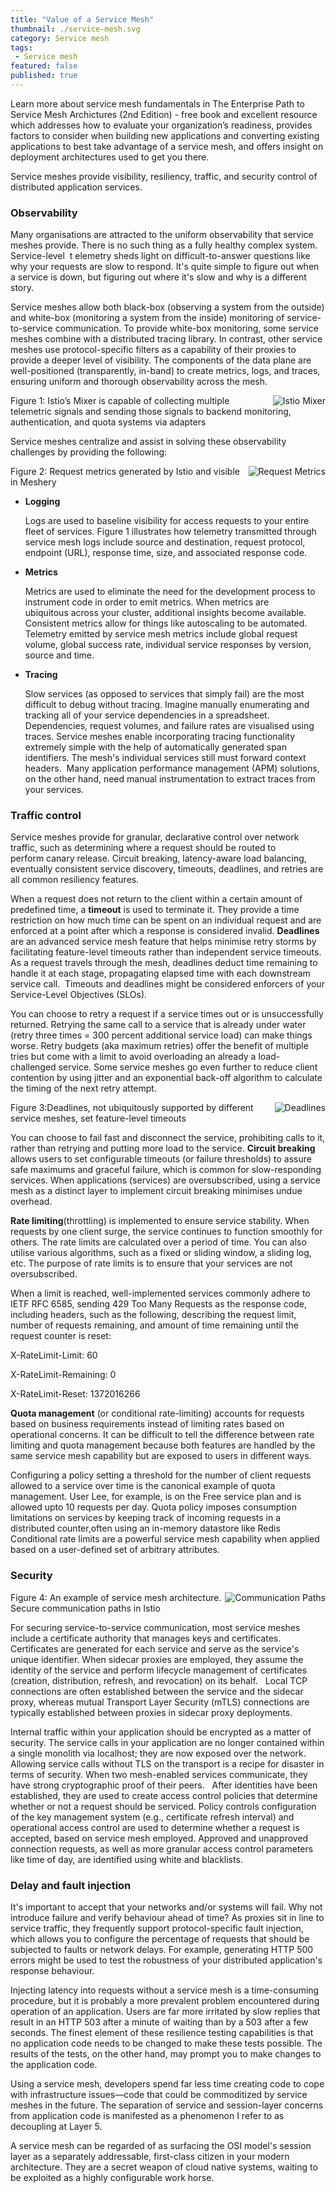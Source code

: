 ```yaml
---
title: "Value of a Service Mesh"
thumbnail: ./service-mesh.svg
category: Service mesh
tags:
 - Service mesh
featured: false
published: true
---
```



<TopicsWrapper>
  <div className="intro">
    <p>Learn more about service mesh fundamentals in
      <Link className="blog" to="/learn/books"> The Enterprise Path to Service Mesh Archictures (2nd Edition)</Link> -  free book and excellent resource which addresses how to evaluate your organization’s readiness, provides factors to consider when building new applications and converting existing applications to best take advantage of a service mesh, and offers insight on deployment architectures used to get you there.</p>
  </div>

<p>
    Service meshes provide visibility, resiliency, traffic, and security control of distributed application services.
</p>

<h3>Observability</h3>

<p>
Many organisations are attracted to the uniform observability that service meshes provide. There is no such thing as a fully healthy complex system. Service-level  t elemetry sheds light on difficult-to-answer questions like why your requests are slow to respond. It's quite simple to figure out when a service is down, but figuring out where it's slow and why is a different story.
</p>

<p>
Service meshes allow both black-box (observing a system from the outside) and white-box (monitoring a system from the inside) monitoring of service-to-service communication. To provide white-box monitoring, some service meshes combine with a distributed tracing library. In contrast, other service meshes use protocol-specific filters as a capability of their proxies to provide a deeper level of visibility. The components of the data plane are well-positioned (transparently, in-band) to create metrics, logs, and traces, ensuring uniform and thorough observability across the mesh.
</p>
  <div className="center" >
  <img src={Mixer} align="right" alt="Istio Mixer" />
  <p>Figure 1: Istio’s Mixer is capable of collecting multiple telemetric signals and sending those signals to backend monitoring, authentication, and quota systems via adapters</p>
  </div>
<p>Service meshes centralize and assist in solving these observability challenges by providing the following:</p>

  <div className="right" >
  <img src={Metrics} align="right" alt="Request Metrics" />
  <p>Figure 2: Request metrics generated by Istio and visible in Meshery</p>
  </div>
<ul>
    <li>
        <strong>Logging</strong>
        <p>
            Logs are used to baseline visibility for access requests to your entire fleet of services. Figure 1 illustrates how telemetry transmitted through service mesh logs include source and destination, request protocol, endpoint (URL), response time, size, and associated response code.
        </p>
    </li>
    <li>
        <strong>Metrics</strong>
        <p>
Metrics are used to eliminate the need for the development process to instrument code in order to emit metrics. When metrics are ubiquitous across your cluster, additional insights become available. Consistent metrics allow for things like autoscaling to be automated. Telemetry emitted by service mesh metrics include global request volume, global success rate, individual service responses by version, source and time.
</p>
    </li>
    <li>
        <strong>Tracing</strong>
        <p>
Slow services (as opposed to services that simply fail) are the most difficult to debug without tracing. Imagine manually enumerating and tracking all of your service dependencies in a spreadsheet. Dependencies, request volumes, and failure rates are visualised using traces. Service meshes enable incorporating tracing functionality extremely simple with the help of automatically generated span identifiers. The mesh's individual services still must forward context headers.  Many application performance management (APM) solutions, on the other hand, need manual instrumentation to extract traces from your services.
</p>
    </li>
</ul>
<h3>Traffic control</h3>

<p>
Service meshes provide for granular, declarative control over network traffic, such as determining where a request should be routed to perform canary release. Circuit breaking, latency-aware load balancing, eventually consistent service discovery, timeouts, deadlines, and retries are all common resiliency features.
</p>

<p>
   When a request does not return to the client within a certain amount of predefined time, a  <strong>timeout</strong> is used to terminate it. They provide a time restriction on how much time can be spent on an individual request and are enforced at a point after which a response is considered invalid. <strong>Deadlines</strong> are an advanced service mesh feature that helps minimise retry storms by facilitating feature-level timeouts rather than independent service timeouts. As a request travels through the mesh, deadlines deduct time remaining to handle it at each stage, propagating elapsed time with each downstream service call. 
  Timeouts and deadlines might be considered enforcers of your Service-Level Objectives (SLOs).
</p>

<p>
You can choose to retry a request if a service times out or is unsuccessfully returned. Retrying the same call to a service that is already under water (retry three times = 300 percent additional service load) can make things worse. Retry budgets (aka maximum retries) offer the benefit of multiple tries but come with a limit to avoid overloading an already a load-challenged service. Some service meshes go even further to reduce client contention by using jitter and an exponential back-off algorithm to calculate the timing of the next retry attempt.
</p>

  <div className="left" >
  <img src={Timeouts} align="right" alt="Deadlines" />
  <p>Figure 3:Deadlines, not ubiquitously supported by different service meshes, set feature-level timeouts</p>
  </div>

<p>
You can choose to fail fast and disconnect the service, prohibiting calls to it, rather than retrying and putting more load to the service. <strong>Circuit breaking</strong> allows users to set configurable timeouts (or failure thresholds) to assure safe maximums and graceful failure, which is common for slow-responding services. When applications (services) are oversubscribed, using a service mesh as a distinct layer to implement circuit breaking minimises undue overhead.
</p>
<p>
    <strong>Rate limiting</strong>(throttling) is implemented to ensure service stability. When requests by one client surge, the service continues to function smoothly for others. The rate limits are calculated over a period of time. You can also utilise various algorithms, such as a fixed or sliding window, a sliding log, etc. The purpose of rate limits is to ensure that your services are not oversubscribed.
</p>

<p>When a limit is reached, well-implemented services commonly adhere to IETF RFC 6585, sending 429 Too Many Requests as the response code, including headers, such as the following, describing the request limit, number of requests remaining, and amount of time remaining until the request counter is reset:
</p>

<div class="fact-left">
<p>X-RateLimit-Limit: 60</p>
<p>X-RateLimit-Remaining: 0</p>
<p>X-RateLimit-Reset: 1372016266</p>
</div>


<p><strong>Quota management</strong> (or conditional rate-limiting) accounts for requests based on business requirements instead of limiting rates based on operational concerns. It can be difficult to tell the difference between rate limiting and quota management because both features are handled by the same service mesh capability but are exposed to users in different ways.</p>

<p>
Configuring a policy setting a threshold for the number of client requests allowed to a service over time is the canonical example of quota management. User Lee, for example, is on the Free service plan and is allowed upto 10 requests per day. Quota policy imposes consumption limitations on services by keeping track of incoming requests in a distributed counter,often using an in-memory datastore like Redis  Conditional rate limits are a powerful service mesh capability when applied based on a user-defined set of arbitrary attributes.
</p>

  <h3>Security</h3>

  <div className="right" >
  <img src={Communication} align="right" alt="Communication Paths" />
  <p>Figure 4: An example of service mesh architecture. Secure communication paths in Istio</p>
  </div>

  <p>
For securing service-to-service communication, most service meshes include a certificate authority that manages keys and certificates. Certificates are generated for each service and serve as the service's unique identifier. When sidecar proxies are employed, they assume the identity of the service and perform lifecycle management of certificates (creation, distribution, refresh, and revocation) on its behalf.   Local TCP connections are often established between the service and the sidecar proxy, whereas mutual Transport Layer Security (mTLS) connections are typically established between proxies in sidecar proxy deployments.
  </p>

  <p>
Internal traffic within your application should be encrypted as a matter of security. The service calls in your application are no longer contained within a single monolith via localhost; they are now exposed over the network. Allowing service calls without TLS on the transport is a recipe for disaster in terms of security. When two mesh-enabled services communicate, they have strong cryptographic proof of their peers.   After identities have been established, they are used to create access control policies that determine whether or not a request should be serviced. Policy controls configuration of the key management system (e.g., certificate refresh interval) and operational access control are used to determine whether a request is accepted, based on service mesh employed. Approved and unapproved connection requests, as well as more granular access control parameters like time of day, are identified using white and blacklists.
  </p>

  <h3>Delay and fault injection</h3>

  <p>
It's important to accept that your networks and/or systems will fail. Why not introduce failure and verify behaviour ahead of time? As proxies sit in line to service traffic, they frequently support protocol-specific fault injection, which allows you to configure the percentage of requests that should be subjected to faults or network delays. For example, generating HTTP 500 errors might be used to test the robustness of your distributed application's response behaviour.
  </p>

  <p>
Injecting latency into requests without a service mesh is a time-consuming procedure, but it is probably a more prevalent problem encountered during  operation of an application. Users are far more irritated by slow replies that result in an HTTP 503 after a minute of waiting than by a 503 after a few seconds. The finest element of these resilience testing capabilities is that no application code needs to be changed to make these tests possible. The results of the tests, on the other hand, may prompt you to make changes to the application code.
  </p>

  <p>
Using a service mesh, developers spend far less time creating code to cope with infrastructure issues—code that could be commoditized by service meshes in the future. The separation of service and session-layer concerns from application code is manifested as a phenomenon I refer to as decoupling at Layer 5.
  </p>
<p>
A service mesh can be regarded of as surfacing the OSI model's session layer as a separately addressable, first-class citizen in your modern architecture. They are a secret weapon of cloud native systems, waiting to be exploited as a highly configurable work horse.
</p>

</TopicsWrapper>
